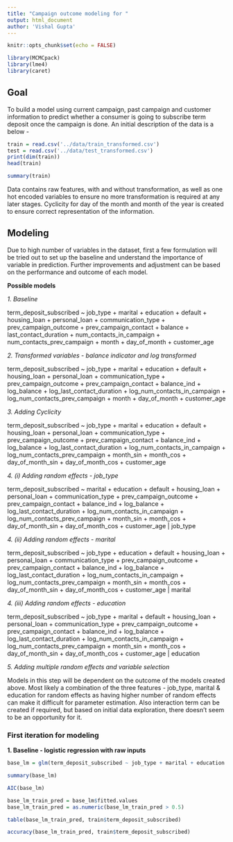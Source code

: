 ```yaml
---
title: "Campaign outcome modeling for "
output: html_document
author: 'Vishal Gupta'
---
```


```r
knitr::opts_chunk$set(echo = FALSE)
```


```r
library(MCMCpack)
library(lme4)
library(caret)
```

## Goal

To build a model using current campaign, past campaign and customer information to predict whether a consumer is going to subscribe term deposit once the campaign is done. An initial description of the data is a below - 




```r
train = read.csv('../data/train_transformed.csv')
test = read.csv('../data/test_transformed.csv')
print(dim(train))
head(train)
```

```r
summary(train)
```

Data contains raw features, with and without transformation, as well as one hot encoded variables to ensure no more transformation is required at any later stages. Cyclicity for day of the month and month of the year is created to ensure correct representation of the information.


## Modeling

Due to high number of variables in the dataset, first a few formulation will be tried out to set up the baseline and understand the importance of variable in prediction. Further improvements and adjustment can be based on the performance and outcome of each model. 

**Possible models**

*1. Baseline*

term_deposit_subscribed ~ job_type + marital + education + default + housing_loan + personal_loan + communication_type + prev_campaign_outcome + prev_campaign_contact + balance + last_contact_duration + num_contacts_in_campaign + num_contacts_prev_campaign + month + day_of_month + customer_age

*2. Transformed variables - balance indicator and log transformed*

term_deposit_subscribed ~ job_type + marital + education + default + housing_loan + personal_loan + communication_type + prev_campaign_outcome + prev_campaign_contact + balance_ind + log_balance + log_last_contact_duration + log_num_contacts_in_campaign + log_num_contacts_prev_campaign + month + day_of_month + customer_age

*3. Adding Cyclicity*

term_deposit_subscribed ~ job_type + marital + education + default + housing_loan + personal_loan + communication_type + prev_campaign_outcome + prev_campaign_contact + balance_ind + log_balance + log_last_contact_duration + log_num_contacts_in_campaign + log_num_contacts_prev_campaign + month_sin + month_cos + day_of_month_sin + day_of_month_cos + customer_age

*4. (i) Adding random effects - job_type*

term_deposit_subscribed ~ marital + education + default + housing_loan + personal_loan + communication_type + prev_campaign_outcome + prev_campaign_contact + balance_ind + log_balance + log_last_contact_duration + log_num_contacts_in_campaign + log_num_contacts_prev_campaign + month_sin + month_cos + day_of_month_sin + day_of_month_cos + customer_age | job_type

*4. (ii) Adding random effects - marital*

term_deposit_subscribed ~ job_type + education + default + housing_loan + personal_loan + communication_type + prev_campaign_outcome + prev_campaign_contact + balance_ind + log_balance + log_last_contact_duration + log_num_contacts_in_campaign + log_num_contacts_prev_campaign + month_sin + month_cos + day_of_month_sin + day_of_month_cos + customer_age | marital

*4. (iii) Adding random effects - education*

term_deposit_subscribed ~ job_type + marital + default + housing_loan + personal_loan + communication_type + prev_campaign_outcome + prev_campaign_contact + balance_ind + log_balance + log_last_contact_duration + log_num_contacts_in_campaign + log_num_contacts_prev_campaign + month_sin + month_cos + day_of_month_sin + day_of_month_cos + customer_age | education

*5. Adding multiple random effects and variable selection*

Models in this step will be dependent on the outcome of the models created above. Most likely a combination of the three features - job_type, marital & education for random effects as having higher number of random effects can make it difficult for parameter estimation. Also interaction term can be created if required, but based on initial data exploration, there doesn't seem to be an opportunity for it.

### First iteration for modeling

**1. Baseline - logistic regression with raw inputs**

```r
base_lm = glm(term_deposit_subscribed ~ job_type + marital + education + default + housing_loan + personal_loan + communication_type + prev_campaign_outcome + prev_campaign_contact + balance + last_contact_duration + num_contacts_in_campaign + num_contacts_prev_campaign + month + day_of_month + customer_age, data=train, family=binomial(link='logit'))

summary(base_lm)

AIC(base_lm)

base_lm_train_pred = base_lm$fitted.values
base_lm_train_pred = as.numeric(base_lm_train_pred > 0.5)

table(base_lm_train_pred, train$term_deposit_subscribed)

accuracy(base_lm_train_pred, train$term_deposit_subscribed)
```



